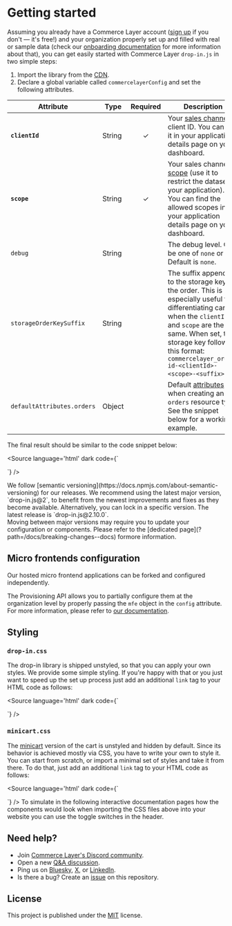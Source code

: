 
<Meta title="Getting started" />

# Getting started

Assuming you already have a Commerce Layer account ([sign up](https://dashboard.commercelayer.io/sign_up) if you don't — it's free!) and your organization properly set up and filled with real or sample data (check our [onboarding documentation](https://docs.commercelayer.io/core/welcome) for more information about that), you can get easily started with Commerce Layer `drop-in.js` in two simple steps:

1. Import the library from the [CDN](https://cdn.jsdelivr.net/npm/@commercelayer/drop-in.js@2/dist/drop-in/drop-in.esm.js).
2. Declare a global variable called `commercelayerConfig` and set the following attributes.

| Attribute                   | Type   | Required | Description                                                                                                                                                                                                                                                  |
|-----------------------------|--------|:--------:|--------------------------------------------------------------------------------------------------------------------------------------------------------------------------------------------------------------------------------------------------------------|
| **`clientId`**              | String |     ✓    | Your [sales channel](https://docs.commercelayer.io/core/applications#sales-channel) client ID. You can find it in your application details page on your dashboard.                                                                                           |
| **`scope`**                 | String |     ✓    | Your sales channel [scope](https://docs.commercelayer.io/core/authentication#authorization-scopes) (use it to restrict the dataset of your application). You can find the allowed scopes in your application details page on your dashboard.                 |
| `debug`                     | String |          | The debug level. Can be one of `none` or `all`. Default is `none`.                                                                                                                                                                                           |
| `storageOrderKeySuffix`     | String |          | The suffix appended to the storage key for the order. This is especially useful for differentiating carts when the `clientId` and `scope` are the same. When set, the storage key follows this format: `commercelayer_order-id-<clientId>-<scope>-<suffix>`. |
| `defaultAttributes.orders`  | Object |          | Default [attributes](https://docs.commercelayer.io/core/api-reference/orders/object) when creating an `orders` resource type. See the snippet below for a working example.                                                                                   |


The final result should be similar to the code snippet below:

<Source language='html' dark code={`
<script type="module" src="https://cdn.jsdelivr.net/npm/@commercelayer/drop-in.js@2/dist/drop-in/drop-in.esm.js"></script>

<script>
  window.commercelayerConfig = {
    clientId: 'kuSKPbeKbU9LG9LjndzieKWRcfiXFuEfO0OYHXKH9J8',
    scope: '${getSelectedScopeValue()}',
    debug: 'all', // default is 'none'
    defaultAttributes: {
      orders: {
        /**
         * The preferred language code (ISO 639-1) to be used when communicating with the customer.
         * If the language is supported, the hosted checkout will be localized accordingly.
         * @default 'en'
         */
        language_code: 'en',
        /**
         * The URL the cart's *Continue shopping* button points to. This is also used in the thank you page.
         * @optional
         */
        return_url: 'https://example.com'
      }
    }
  }
</script>
`} />

<Alert title="Semantic versioning" type="info">
  We follow [semantic versioning](https://docs.npmjs.com/about-semantic-versioning) for our releases.
  We recommend using the latest major version, `drop-in.js@2`, to benefit from the newest improvements and fixes as they become available.
  Alternatively, you can lock in a specific version. The latest release is `drop-in.js@2.10.0`.
</Alert>

<br />

<Alert title="Breaking changes" type="warning">
  Moving between major versions may require you to update your configuration or components. Please refer to the [dedicated page](?path=/docs/breaking-changes--docs) formore information.
</Alert>

## Micro frontends configuration

Our hosted micro frontend applications can be forked and configured independently.

The Provisioning API allows you to partially configure them at the organization level by properly passing the `mfe` object in the `config` attribute.
For more information, please refer to [our documentation](https://docs.commercelayer.io/provisioning/api-reference/organizations#micro-frontends-configuration).

## Styling

### `drop-in.css`

The drop-in library is shipped unstyled, so that you can apply your own styles. We provide some simple styling. If you're happy with that or you just want to speed up the set up process just add an additional `link` tag to your HTML code as follows:

<Source language='html' dark code={`
<link href="https://cdn.jsdelivr.net/npm/@commercelayer/drop-in.js@2/dist/drop-in/drop-in.css" rel="stylesheet" />
`} />

### `minicart.css`

The [minicart](?path=/docs/components-cart-cl-cart-minicart--docs) version of the cart is unstyled and hidden by default. Since its behavior is achieved mostly via CSS, you have to write your own to style it. You can start from scratch, or import a minimal set of styles and take it from there. To do that, just add an additional `link` tag to your HTML code as follows:

<Source language='html' dark code={`
<link href="https://cdn.jsdelivr.net/npm/@commercelayer/drop-in.js@2/dist/drop-in/minicart.css" rel="stylesheet" />
`} />

<Alert title="Applying styles" type="info">
  To simulate in the following interactive documentation pages how the components would look when importing the CSS files above into your website you can use the toggle switches in the header.
</Alert>

## Need help?

- Join [Commerce Layer's Discord community](https://discord.gg/commercelayer).
- Open a new [Q&A discussion](https://github.com/commercelayer/drop-in.js/discussions/categories/q-a).
- Ping us on [Bluesky](https://bsky.app/profile/commercelayer.io), [X](https://x.com/commercelayer), or [LinkedIn](https://www.linkedin.com/company/commerce-layer).
- Is there a bug? Create an [issue](https://github.com/commercelayer/drop-in.js/issues) on this repository.


## License

This project is published under the [MIT](https://github.com/commercelayer/drop-in.js/blob/main/LICENSE) license.
